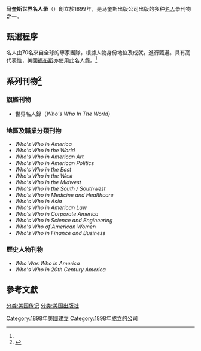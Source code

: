 '''马奎斯世界名人录'''（{{lang-en|''Marquis Who's Who''}}）創立於1899年，是马奎斯出版公司出版的多种[[名人|名人]]录刊物之一。

==甄選程序==

名人由70名來自全球的專家團隊，根據人物身份地位及成就，進行甄選。具有高代表性，美國[[福布斯|福布斯]]亦使用此名人錄。<ref name="Compiling the Forbes/CCAP Rankings">{{Cite web |url=http://centerforcollegeaffordability.org/uploads/2011_Methodology.pdf |title=Compiling the Forbes/CCAP Rankings |access-date=2018-03-09 |archive-url=https://web.archive.org/web/20110919193104/http://centerforcollegeaffordability.org/uploads/2011_Methodology.pdf |archive-date=2011-09-19 |dead-url=yes }}</ref>

== 系列刊物<ref name=genpub>{{cite web|title=Marquis Who's Who Publications|publisher=''Marquis Who's Who''|date=2016-06-30|url=http://www.marquiswhoswho.com/booksellers/publications|accessdate=2016-06-30|archive-url=https://web.archive.org/web/20160802090452/http://www.marquiswhoswho.com/booksellers/publications|archive-date=2016-08-02|dead-url=yes}}</ref> ==

===旗艦刊物===
* 世界名人錄（''Who's Who In The World''）

===地區及職業分類刊物===
*''Who's Who in America''
*''Who's Who in the World''
*''Who's Who in American Art''
*''Who's Who in American Politics''
*''Who's Who in the East''
*''Who's Who in the West''
*''Who's Who in the Midwest''
*''Who's Who in the South / Southwest ''
*''Who's Who in Medicine and Healthcare''
*''Who's Who in Asia''
*''Who's Who in American Law''
*''Who's Who in Corporate America''
*''Who's Who in Science and Engineering''
*''Who's Who of American Women''
*''Who's Who in Finance and Business''

===歷史人物刊物===
*''Who Was Who in America''
*''Who's Who in 20th Century America''

== 參考文獻 ==
{{Reflist}}
{{Authority control}}
[[分类:美国传记|分类:美国传记]]
[[分类:美国出版社|分类:美国出版社]]
[[Category:1898年美國建立|Category:1898年美國建立]]
[[Category:1898年成立的公司|Category:1898年成立的公司]]